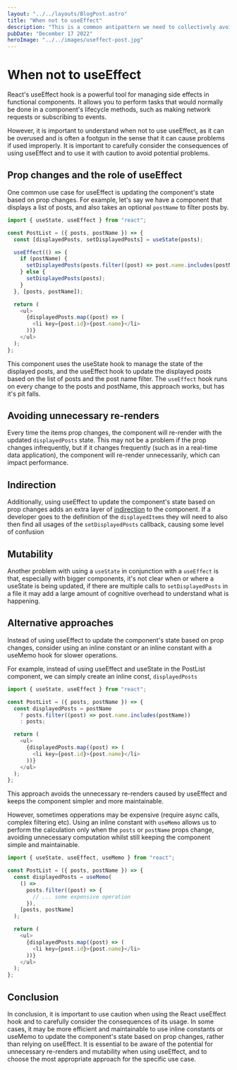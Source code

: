 ```yaml
---
layout: "../../layouts/BlogPost.astro"
title: "When not to useEffect"
description: "This is a common antipattern we need to collectively avoid"
pubDate: "December 17 2022"
heroImage: "../../images/useffect-post.jpg"
---
```



# When not to useEffect

React's useEffect hook is a powerful tool for managing side effects in functional components. It allows you to perform tasks that would normally be done in a component's lifecycle methods, such as making network requests or subscribing to events.

However, it is important to understand when not to use useEffect, as it can be overused and is often a footgun in the sense that it can cause problems if used improperly. It is important to carefully consider the consequences of using useEffect and to use it with caution to avoid potential problems.

## Prop changes and the role of useEffect

One common use case for useEffect is updating the component's state based on prop changes. For example, let's say we have a component that displays a list of posts, and also takes an optional `postName` to filter posts by.

```typescript
import { useState, useEffect } from "react";

const PostList = ({ posts, postName }) => {
  const [displayedPosts, setDisplayedPosts] = useState(posts);

  useEffect(() => {
    if (postName) {
      setDisplayedPosts(posts.filter((post) => post.name.includes(postName)));
    } else {
      setDisplayedPosts(posts);
    }
  }, [posts, postName]);

  return (
    <ul>
      {displayedPosts.map((post) => (
        <li key={post.id}>{post.name}</li>
      ))}
    </ul>
  );
};
```

This component uses the useState hook to manage the state of the displayed posts, and the useEffect hook to update the displayed posts based on the list of posts and the post name filter. The `useEffect` hook runs on every change to the posts and postName, this approach works, but has it's pit falls.

## Avoiding unnecessary re-renders

Every time the items prop changes, the component will re-render with the updated `displayedPosts` state. This may not be a problem if the prop changes infrequently, but if it changes frequently (such as in a real-time data application), the component will re-render unnecessarily, which can impact performance.

## Indirection

Additionally, using useEffect to update the component's state based on prop changes adds an extra layer of [indirection](https://en.wikipedia.org/wiki/Indirection) to the component. If a developer goes to the definition of the `displayedItems` they will need to also then find all usages of the `setDisplayedPosts` callback, causing some level of confusion

## Mutability

Another problem with using a `useState` in conjunction with a `useEffect` is that, especially with bigger components, it's not clear when or where a useState is being updated, if there are multiple calls to `setDisplayedPosts` in a file it may add a large amount of cognitive overhead to understand what is happening.

## Alternative approaches

Instead of using useEffect to update the component's state based on prop changes, consider using an inline constant or an inline constant with a useMemo hook for slower operations.

For example, instead of using useEffect and useState in the PostList component, we can simply create an inline const, `displayedPosts`

```typescript
import { useState, useEffect } from "react";

const PostList = ({ posts, postName }) => {
  const displayedPosts = postName
    ? posts.filter((post) => post.name.includes(postName))
    : posts;

  return (
    <ul>
      {displayedPosts.map((post) => (
        <li key={post.id}>{post.name}</li>
      ))}
    </ul>
  );
};
```

This approach avoids the unnecessary re-renders caused by useEffect and keeps the component simpler and more maintainable.

However, sometimes opperations may be expensive (require async calls, complex filtering etc). Using an inline constant with `useMemo` allows us to perform the calculation only when the `posts` or `postName` props change, avoiding unnecessary computation whilst still keeping the component simple and maintainable.

```typescript
import { useState, useEffect, useMemo } from "react";

const PostList = ({ posts, postName }) => {
  const displayedPosts = useMemo(
    () =>
      posts.filter((post) => {
        // ... some expensive operation
      }),
    [posts, postName]
  );

  return (
    <ul>
      {displayedPosts.map((post) => (
        <li key={post.id}>{post.name}</li>
      ))}
    </ul>
  );
};
```

## Conclusion

In conclusion, it is important to use caution when using the React useEffect hook and to carefully consider the consequences of its usage. In some cases, it may be more efficient and maintainable to use inline constants or useMemo to update the component's state based on prop changes, rather than relying on useEffect. It is essential to be aware of the potential for unnecessary re-renders and mutability when using useEffect, and to choose the most appropriate approach for the specific use case.
